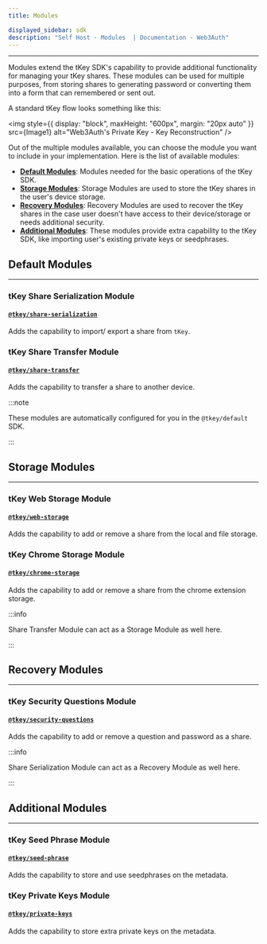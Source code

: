 ```yaml
---
title: Modules

displayed_sidebar: sdk
description: "Self Host - Modules  | Documentation - Web3Auth"
---
```



---

Modules extend the tKey SDK's capability to provide additional functionality for managing your tKey shares. These modules can be used for multiple
purposes, from storing shares to generating password or converting them into a form that can remembered or sent out.

A standard tKey flow looks something like this:

<img style={{ display: "block", maxHeight: "600px", margin: "20px auto" }} src={Image1} alt="Web3Auth's Private Key - Key Reconstruction" />

Out of the multiple modules available, you can choose the module you want to include in your implementation. Here is the list of available modules:

- [**Default Modules**](#default-modules): Modules needed for the basic operations of the tKey SDK.
- [**Storage Modules**](#storage-modules): Storage Modules are used to store the tKey shares in the user's device storage.
- [**Recovery Modules**](#recovery-modules): Recovery Modules are used to recover the tKey shares in the case user doesn't have access to their
  device/storage or needs additional security.
- [**Additional Modules**](#additional-modules): These modules provide extra capability to the tKey SDK, like importing user's existing private keys
  or seedphrases.

## Default Modules

---

### tKey Share Serialization Module

#### [`@tkey/share-serialization`](/sdk/self-host/modules/share-serialization)

Adds the capability to import/ export a share from `tKey`.

### tKey Share Transfer Module

#### [`@tkey/share-transfer`](/sdk/self-host/modules/share-transfer)

Adds the capability to transfer a share to another device.

:::note

These modules are automatically configured for you in the `@tkey/default` SDK.

:::

## Storage Modules

---

### tKey Web Storage Module

#### [`@tkey/web-storage`](/sdk/self-host/modules/web-storage)

Adds the capability to add or remove a share from the local and file storage.

### tKey Chrome Storage Module

#### [`@tkey/chrome-storage`](/sdk/self-host/modules/chrome-storage)

Adds the capability to add or remove a share from the chrome extension storage.

:::info

Share Transfer Module can act as a Storage Module as well here.

:::

## Recovery Modules

---

### tKey Security Questions Module

#### [`@tkey/security-questions`](/sdk/self-host/modules/security-questions)

Adds the capability to add or remove a question and password as a share.

:::info

Share Serialization Module can act as a Recovery Module as well here.

:::

## Additional Modules

---

### tKey Seed Phrase Module

#### [`@tkey/seed-phrase`](/sdk/self-host/modules/seed-phrase)

Adds the capability to store and use seedphrases on the metadata.

### tKey Private Keys Module

#### [`@tkey/private-keys`](/sdk/self-host/modules/private-keys)

Adds the capability to store extra private keys on the metadata.

